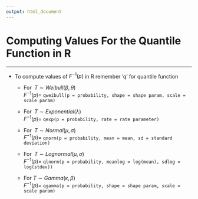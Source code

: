 ---
output: html_document
---

# Computing Values For the Quantile Function in R

<hr/>

- To compute values of $F^{-1}(p)$ in R <focus>remember 'q' for quantile function</focus>

    + For $\;T \sim Weibull(\beta,\theta)$<br>$F^{-1}(p)=$ `qweibull(p = probability, shape = shape param, scale = scale param)`

    + For $\;T \sim Exponential(\lambda)$<br>$F^{-1}(p)=$ `qexp(p = probability, rate = rate parameter)`

    + For $\;T \sim Normal(\mu,\sigma)$<br>$F^{-1}(p)=$ `qnorm(p = probability, mean = mean, sd = standard deviation)`

    + For $\;T \sim Lognormal(\mu,\sigma)$<br>$F^{-1}(p)=$ `qlnorm(p = probability, meanlog = log(mean), sdlog = log(stdev))`

    + For $T \sim Gamma(\kappa,\beta)$<br>$F^{-1}(p)=$ `qgamma(p = probability, shape = shape param, scale = scale param)`

